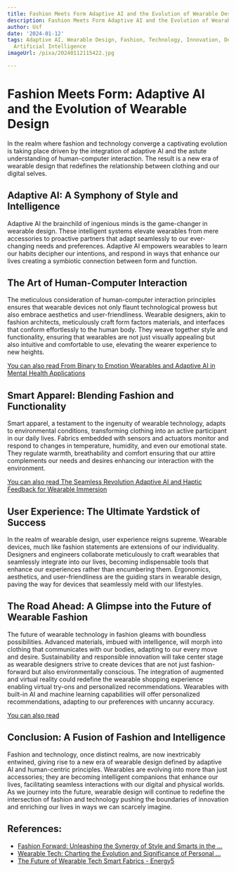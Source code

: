 ```yaml
---
title: Fashion Meets Form Adaptive AI and the Evolution of Wearable Design
description: Fashion Meets Form Adaptive AI and the Evolution of Wearable Design
author: Usf
date: '2024-01-12'
tags: Adaptive AI, Wearable Design, Fashion, Technology, Innovation, Design Evolution,
  Artificial Intelligence
imageUrl: /pixa/20240112115422.jpg

---
```

# **Fashion Meets Form: Adaptive AI and the Evolution of Wearable Design**

In the realm where fashion and technology converge a captivating evolution is taking place driven by the integration of adaptive AI and the astute understanding of human-computer interaction. The result  is a new era  of wearable design that redefines the relationship between clothing and  our  digital selves.

##  **Adaptive AI: A Symphony of  Style and Intelligence**

Adaptive AI the brainchild of  ingenious  minds is  the game-changer in wearable design. These intelligent systems  elevate wearables  from mere accessories to proactive partners that adapt seamlessly to our ever-changing needs and preferences. Adaptive AI empowers wearables to learn our habits decipher our intentions, and respond in ways that enhance our lives creating a symbiotic connection between form and  function.

## **The Art of Human-Computer Interaction**

The meticulous consideration of human-computer  interaction principles ensures that wearable devices  not only flaunt technological prowess but also embrace aesthetics and user-friendliness. Wearable designers, akin  to  fashion architects, meticulously craft form factors materials, and interfaces that conform effortlessly to the human body. They weave together style and functionality, ensuring that wearables are not just visually appealing  but also intuitive and comfortable to use,  elevating the wearer  experience to  new heights.

[You can also read From Binary to Emotion Wearables and Adaptive AI in Mental Health Applications](From%20Binary%20to%20Emotion%20Wearables%20and%20Adaptive%20AI%20in%20Mental%20Health%20Applications)


##  **Smart Apparel: Blending Fashion  and Functionality**

Smart apparel, a testament  to  the ingenuity of wearable technology, adapts to environmental conditions, transforming clothing into an active participant in our daily lives. Fabrics embedded with sensors and actuators monitor and respond  to  changes in temperature, humidity, and even our emotional state. They regulate warmth, breathability and comfort ensuring that our attire complements our needs and desires enhancing our interaction with the environment.

[You can also read The Seamless Revolution Adaptive AI and Haptic Feedback for Wearable Immersion](The%20Seamless%20Revolution%20Adaptive%20AI%20and%20Haptic%20Feedback%20for%20Wearable%20Immersion)


## **User  Experience: The Ultimate Yardstick of  Success**

In the realm of wearable design, user experience reigns supreme. Wearable devices, much  like fashion statements  are extensions of our individuality.  Designers and engineers collaborate meticulously to craft wearables that seamlessly integrate into our lives,  becoming indispensable tools that enhance our experiences  rather than encumbering them. Ergonomics, aesthetics, and user-friendliness are  the guiding stars in wearable design, paving the way for devices that seamlessly meld with our lifestyles.

## **The Road Ahead: A Glimpse into the Future  of  Wearable Fashion**

The future of wearable technology in fashion gleams with boundless possibilities. Advanced materials, imbued  with intelligence, will morph into clothing that communicates with our  bodies, adapting  to our every move and desire. Sustainability and responsible innovation will take center stage as  wearable designers strive to create devices that are not just fashion-forward but also environmentally conscious. The integration of  augmented and virtual reality could redefine  the wearable shopping experience enabling virtual try-ons and personalized recommendations. Wearables with built-in  AI and machine learning capabilities will  offer  personalized recommendations, adapting  to our preferences with uncanny accuracy.

[You can also read ]()


## **Conclusion: A  Fusion  of Fashion and Intelligence**

Fashion and technology, once distinct  realms, are now inextricably entwined, giving rise  to a  new era of wearable  design defined by adaptive  AI  and human-centric principles. Wearables are evolving into  more than just accessories; they are becoming intelligent companions that enhance our lives, facilitating seamless interactions with our digital and physical worlds. As we journey into the future,  wearable design will continue to redefine the intersection of fashion and technology pushing the boundaries of innovation and enriching our lives in ways we can scarcely imagine.

## References:
- [Fashion Forward: Unleashing the Synergy of Style and Smarts in the ...](https://medium.com/@nikita.khowala5/fashion-forward-unleashing-the-synergy-of-style-and-smarts-in-the-evolution-of-wearable-tech-0f05e1c2b5b3)
- [Wearable Tech: Charting the Evolution and Significance of Personal ...](https://www.linkedin.com/pulse/wearable-tech-charting-evolution-significance-personal-david-cain)
- [The Future of Wearable Tech Smart Fabrics - Energy5](https://energy5.com/the-future-of-wearable-tech-smart-fabrics)
